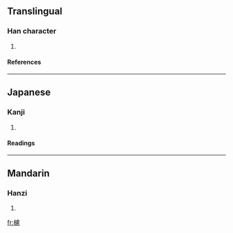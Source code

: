 ==Translingual==
===Han character===
{{Han char|rn=75|rad=木|as=15|sn=19|four=|canj=木卜心心 (DYPP)}}
# {{defn|Han|sort=木15}}
====References====
{{Han ref|kx=0560.120|dkj=15805|dj=0949.150|hdz=21313.090|uh=6AD6|ud=27350}}

----
==Japanese==
===Kanji===
{{ja-kanji|grade=|rs=木15}}
# {{defn|Japanese}} 
====Readings====
{{ja-readings|on=[[りょ]] (ryo), [[ろ]] (ro)|kun=[[ふざ]] (fuza)}}

----
==Mandarin==
===Hanzi===
{{cmn-hanzi|pin=[[lǘ]] (lü2)|wg=lü<sup>2</sup>}}
# {{defn|Mandarin}}

[[fr:櫖]]